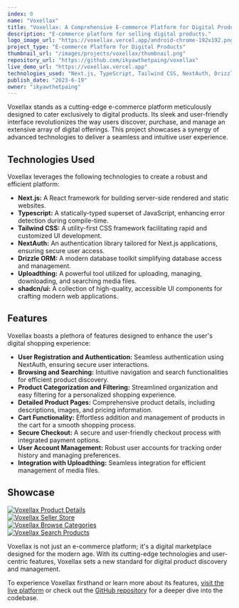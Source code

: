 ```yaml
---
index: 0
name: "Voxellax"
title: "Voxellax: A Comprehensive E-commerce Platform for Digital Products"
description: "E-commerce platform for selling digital products."
logo_image_url: "https://voxellax.vercel.app/android-chrome-192x192.png"
project_type: "E-commerce Platform for Digital Products"
thumbnail_url: "/images/projects/voxellax/thumbnail.png"
repository_url: "https://github.com/ikyawthetpaing/voxellax"
live_demo_url: "https://voxellax.vercel.app"
technologies_used: "Next.js, TypeScript, Tailwind CSS, NextAuth, Drizzle ORM, Uploadthing, shadcn/ui"
publish_date: "2023-6-19"
owner: "ikyawthetpaing"
---
```


Voxellax stands as a cutting-edge e-commerce platform meticulously designed to cater exclusively to digital products. Its sleek and user-friendly interface revolutionizes the way users discover, purchase, and manage an extensive array of digital offerings. This project showcases a synergy of advanced technologies to deliver a seamless and intuitive user experience.

## Technologies Used

Voxellax leverages the following technologies to create a robust and efficient platform:

- **Next.js:** A React framework for building server-side rendered and static websites.
- **Typescript:** A statically-typed superset of JavaScript, enhancing error detection during compile-time.
- **Tailwind CSS:** A utility-first CSS framework facilitating rapid and customized UI development.
- **NextAuth:** An authentication library tailored for Next.js applications, ensuring secure user access.
- **Drizzle ORM:** A modern database toolkit simplifying database access and management.
- **Uploadthing:** A powerful tool utilized for uploading, managing, downloading, and searching media files.
- **shadcn/ui:** A collection of high-quality, accessible UI components for crafting modern web applications.

## Features

Voxellax boasts a plethora of features designed to enhance the user's digital shopping experience:

- **User Registration and Authentication:** Seamless authentication using NextAuth, ensuring secure user interactions.
- **Browsing and Searching:** Intuitive navigation and search functionalities for efficient product discovery.
- **Product Categorization and Filtering:** Streamlined organization and easy filtering for a personalized shopping experience.
- **Detailed Product Pages:** Comprehensive product details, including descriptions, images, and pricing information.
- **Cart Functionality:** Effortless addition and management of products in the cart for a smooth shopping process.
- **Secure Checkout:** A secure and user-friendly checkout process with integrated payment options.
- **User Account Management:** Robust user accounts for tracking order history and managing preferences.
- **Integration with Uploadthing:** Seamless integration for efficient management of media files.

## Showcase

[![Voxellax Product Details](/images/projects/voxellax/showcase/product_details.png)](https://voxellax.vercel.app/listing/unleashing-your-potential-a-guide-to-personal-growth-and-success-p0007s2)  
[![Voxellax Seller Store](/images/projects/voxellax/showcase/seller_store.png)](https://voxellax.vercel.app/store/ikyawthetpaing)  
[![Voxellax Browse Categories](/images/projects/voxellax/showcase/browse_category.png)](https://voxellax.vercel.app/category/graphics)  
[![Voxellax Search Products](/images/projects/voxellax/showcase/search_product.png)](https://voxellax.vercel.app/search?query=Digital&categories=graphics.e-books.digital-art.fonts.templates.photography.audio.video.3d-assets.online-courses)

Voxellax is not just an e-commerce platform; it's a digital marketplace designed for the modern age. With its cutting-edge technologies and user-centric features, Voxellax sets a new standard for digital product discovery and management.

To experience Voxellax firsthand or learn more about its features, [visit the live platform](https://voxellax.vercel.app) or check out the [GitHub repository](https://github.com/ikyawthetpaing/voxellax) for a deeper dive into the codebase.
